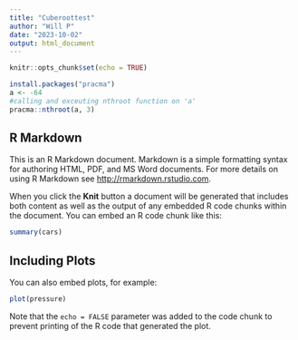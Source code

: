 ```yaml
---
title: "Cuberoottest"
author: "Will P"
date: "2023-10-02"
output: html_document
---
```


```r
knitr::opts_chunk$set(echo = TRUE)

install.packages("pracma")
a <- -64
#calling and exceuting nthroot function on 'a'
pracma::nthroot(a, 3)

```

## R Markdown

This is an R Markdown document. Markdown is a simple formatting syntax for authoring HTML, PDF, and MS Word documents. For more details on using R Markdown see <http://rmarkdown.rstudio.com>.

When you click the **Knit** button a document will be generated that includes both content as well as the output of any embedded R code chunks within the document. You can embed an R code chunk like this:

```r
summary(cars)
```

## Including Plots

You can also embed plots, for example:

```r
plot(pressure)
```

Note that the `echo = FALSE` parameter was added to the code chunk to prevent printing of the R code that generated the plot.
